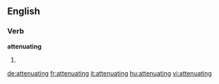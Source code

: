 
==English==

===Verb===
'''attenuating'''

# {{present participle of|attenuate}}

[[de:attenuating]]
[[fr:attenuating]]
[[it:attenuating]]
[[hu:attenuating]]
[[vi:attenuating]]